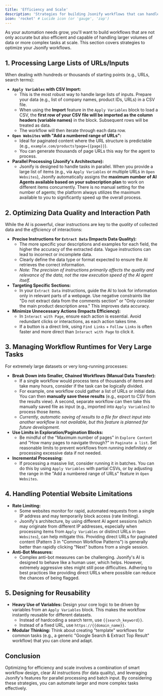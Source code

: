 ```yaml
---
title: 'Efficiency and Scale'
description: 'Strategies for building Jsonify workflows that can handle large amounts of data and run efficiently.'
icon: 'rocket' # Lucide icon (or 'gauge', 'zap')
---
```


As your automation needs grow, you'll want to build workflows that are not only accurate but also efficient and capable of handling larger volumes of data or more complex tasks at scale. This section covers strategies to optimize your Jsonify workflows.

## 1. Processing Large Lists of URLs/Inputs

When dealing with hundreds or thousands of starting points (e.g., URLs, search terms):

* **`Apply Variables` with CSV Import:**
    * This is the most robust way to handle large lists of inputs. Prepare your data (e.g., list of company names, product IDs, URLs) in a CSV file.
    * When using the **Import** feature in the `Apply Variables` block to load a CSV, the **first row of your CSV file will be imported as the column headers (variable names)** in the block. Subsequent rows will be treated as data.
    * The workflow will then iterate through each data row.
* **`Open Websites` with "Add a numbered range of URLs":**
    * Ideal for paginated content where the URL structure is predictable (e.g., `example.com/products?page={{page}}`).
    * You can generate thousands of page URLs this way for the agent to process.
* **Parallel Processing (Jsonify's Architecture):**
    * Jsonify is designed to handle tasks in parallel. When you provide a large list of items (e.g., via `Apply Variables` or multiple URLs in `Open Websites`), Jsonify automatically assigns the **maximum number of AI Agents available based on your subscription plan** to work on different items concurrently. There is no manual setting for the number of agents; the platform always utilizes the maximum available to you to significantly speed up the overall process.

## 2. Optimizing Data Quality and Interaction Path

While the AI is powerful, clear instructions are key to the *quality* of collected data and the *efficiency* of interactions:

* **Precise Instructions for `Extract Data` (Impacts Data Quality):**
    * The more specific your descriptions and examples for each field, the higher the accuracy of the extracted data. Vague instructions can lead to incorrect or incomplete data.
    * Clearly define the data type or format expected to ensure the AI retrieves the correct information.
    * *Note: The precision of instructions primarily affects the quality and relevance of the data, not the raw execution speed of the AI agent itself.*
* **Targeting Specific Sections:**
    * In your `Extract Data` instructions, guide the AI to look for information only in relevant parts of a webpage. Use negative constraints like "Do not extract data from the comments section" or "Only consider the main product description area." This improves data accuracy.
* **Minimize Unnecessary Actions (Impacts Efficiency):**
    * In `Interact with Page`, ensure each action is essential. Avoid redundant clicks or interactions, as each action takes time.
    * If a button is a direct link, using `Find Links` + `Follow Links` is often faster and more direct than `Interact with Page` to click it.

## 3. Managing Workflow Runtimes for Very Large Tasks

For extremely large datasets or very long-running processes:

* **Break Down into Smaller, Chained Workflows (Manual Data Transfer):**
    * If a single workflow would process tens of thousands of items and take many hours, consider if the task can be logically divided.
    * For example, one workflow could gather a list of URLs or initial data. You can then **manually save these results** (e.g., export to CSV from the results view). A second, separate workflow can then take this manually saved file as input (e.g., imported into `Apply Variables`) to process those items.
    * *Currently, automatic saving of results to a file for direct input into another workflow is not available, but this feature is planned for future development.*
* **Use Limits in Exploration/Pagination Blocks:**
    * Be mindful of the "Maximum number of pages" in `Explore Content` and "How many pages to navigate through?" in `Paginate a list`. Set reasonable limits to prevent workflows from running indefinitely or processing excessive data if not needed.
* **Incremental Processing:**
    * If processing a massive list, consider running it in batches. You can do this by using `Apply Variables` with partial CSVs, or by adjusting the range in the "Add a numbered range of URLs" feature in `Open Websites`.

## 4. Handling Potential Website Limitations

* **Rate Limiting:**
    * Some websites monitor for rapid, automated requests from a single IP address and may temporarily block access (rate limiting).
    * Jsonify's architecture, by using different AI agent sessions (which may originate from different IP addresses, especially when processing items from `Apply Variables` or distinct URLs in `Open Websites`), can help mitigate this. Providing direct URLs for paginated content (Pattern 3 in "Common Workflow Patterns") is generally better than rapidly clicking "Next" buttons from a single session.
* **Anti-Bot Measures:**
    * Complex anti-bot measures can be challenging. Jsonify's AI is designed to behave like a human user, which helps. However, extremely aggressive sites might still pose difficulties. Adhering to best practices like providing direct URLs where possible can reduce the chances of being flagged.

## 5. Designing for Reusability

* **Heavy Use of Variables:** Design your core logic to be driven by variables from an `Apply Variables` block. This makes the workflow instantly reusable for different datasets.
    * Instead of hardcoding a search term, use `{{search_keyword}}`.
    * Instead of a fixed URL, use `https://{{domain_name}}`.
* **Modular Thinking:** Think about creating "template" workflows for common tasks (e.g., a generic "Google Search & Extract Top Result" workflow) that you can clone and adapt.

## Conclusion

Optimizing for efficiency and scale involves a combination of smart workflow design, clear AI instructions (for data quality), and leveraging Jsonify's features for parallel processing and batch input. By considering these strategies, you can automate larger and more complex tasks effectively.